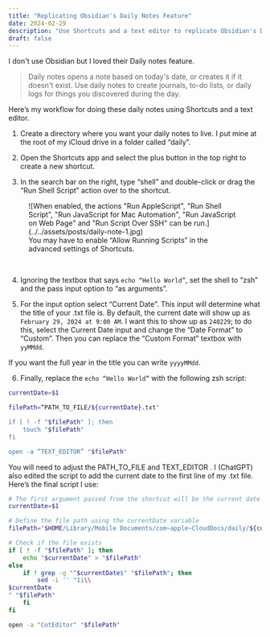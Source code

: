 ```yaml
---
title: "Replicating Obsidian's Daily Notes Feature"
date: 2024-02-29
description: "Use Shortcuts and a text editor to replicate Obsidian's Daily Notes feature"
draft: false
---
```



I don't use Obsidian but I loved their Daily notes feature.

> Daily notes opens a note based on today's date, or creates it if it doesn't exist. Use daily notes to create journals, to-do lists, or daily logs for things you discovered during the day.

Here’s my workflow for doing these daily notes using Shortcuts and a text editor.

1. Create a directory where you want your daily notes to live. I put mine at the root of my iCloud drive in a folder called “daily”.

2. Open the Shortcuts app and select the plus button in the top right to create a new shortcut.

3. In the search bar on the right, type “shell” and double-click or drag the “Run Shell Script” action over to the shortcut.

<figure>
  ![When enabled, the actions "Run AppleScript", "Run Shell Script", "Run
  JavaScript for Mac Automation", "Run JavaScript on Web Page" and "Run Script
  Over SSH" can be run.](../../assets/posts/daily-note-1.jpg)
  <figcaption>
    You may have to enable “Allow Running Scripts” in the advanced settings of
    Shortcuts.
  </figcaption>
</figure>

<br />

4. Ignoring the textbox that says <code>echo “Hello World”</code>, set the shell to “zsh” and the pass input option to “as arguments”.

5. For the input option select “Current Date”. This input will determine what the title of your .txt file is. By default, the current date will show up as <code>February 29, 2024 at 9:00 AM</code>. I want this to show up as <code>240229</code>; to do this, select the Current Date input and change the “Date Format” to “Custom”. Then you can replace the “Custom Format” textbox with <code>yyMMdd</code>.

<Note type="secondary" emoji="⚠️">
  If you want the full year in the title you can write <code>yyyyMMdd</code>.
</Note>

<br />

6. Finally, replace the <code>echo “Hello World”</code> with the following zsh script:

```zsh
currentDate=$1

filePath=“PATH_TO_FILE/${currentDate}.txt"

if [ ! -f "$filePath" ]; then
    touch "$filePath"
fi

open -a “TEXT_EDITOR” "$filePath"
```

You will need to adjust the PATH_TO_FILE and TEXT_EDITOR . I (ChatGPT) also edited the script to add the current date to the first line of my .txt file. Here’s the final script I use:

```zsh
# The first argument passed from the shortcut will be the current date in format "yyMMdd"
currentDate=$1

# Define the file path using the currentDate variable
filePath="$HOME/Library/Mobile Documents/com~apple~CloudDocs/daily/${currentDate}.txt"

# Check if the file exists
if [ ! -f "$filePath" ]; then
    echo "$currentDate" > "$filePath"
else
    if ! grep -q "^$currentDate$" "$filePath"; then
        sed -i '' "1i\\
$currentDate
" "$filePath"
    fi
fi

open -a "CotEditor" "$filePath"
```
